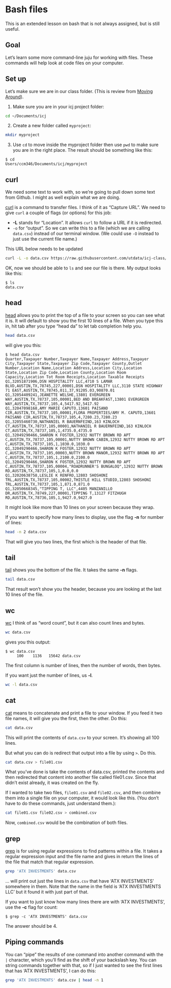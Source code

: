 # Bash files

This is an extended lesson on bash that is not always assigned, but is still useful.

## Goal

Let's learn some more command-line juju for working with files. These commands will help look at code files on your computer.

## Set up

Let's make sure we are in our class folder. (This is review from [Moving Around](../start/start-02-move.qmd)).

1. Make sure you are in your icj project folder:

```bash
cd ~/Documents/icj
```

2. Create a new folder called `myproject`:

```bash
mkdir myproject
```

3. Use `cd` to move inside the myproject folder then use `pwd` to make sure you are in the right place. The result should be something like this:

```
$ cd
Users/ccm346/Documents/icj/myproject
```

## curl

We need some text to work with, so we're going to pull down some text from Github. I might as well explain what we are doing.

[curl](http://man.cx/curl) is a command to transfer files. I think of it as "Capture URL". We need to give `curl` a couple of flags (or options) for this job:

* **-L** stands for "Location". It allows `curl` to follow a URL if it is redirected.
* `-o` for "output". So we can write this to a file (which we are calling `data.csv`) instead of our terminal window. (We could use `-O` instead to just use the current file name.)

::: callout-warning
This URL below needs to be updated
:::

```bash
curl -L -o data.csv https://raw.githubusercontent.com/utdata/icj-class/main/resources/data_example.csv
```

OK, now we should be able to `ls` and see our file is there. My output looks like this:

```
$ ls
data.csv
```

## head

[head](http://man.cx/head) allows you to print the top of a file to your screen so you can see what it is. It will default to show you the first 10 lines of a file. When you type this in, hit tab after you type "head da" to let tab completion help you.

```bash
head data.csv
```

will give you this:

```
$ head data.csv
Quarter,Taxpayer Number,Taxpayer Name,Taxpayer Address,Taxpayer City,Taxpayer State,Taxpayer Zip Code,Taxpayer County,Outlet Number,Location Name,Location Address,Location City,Location State,Location Zip Code,Location County,Location Room Capacity,Location Tot Room Receipts,Location Taxable Receipts
Q1,32051871906,DSN HOSPITALITY LLC,4710 S LAMAR BLVD,AUSTIN,TX,78745,227,00001,DSN HOSPITALITY LLC,3110 STATE HIGHWAY 71 EAST,AUSTIN,TX,78745,011,37,91205.03,90870.01
Q1,32054409241,JEANETTE WELSHE,13801 EVERGREEN WAY,AUSTIN,TX,78737,105,00001,BED AND BREAKFAST,13801 EVERGREEN WAY,AUSTIN,TX,78737,105,4,5417.92,5417.92
Q1,32047098168,AMY MARIE CAPUTO,13601 PAISANO CIR,AUSTIN,TX,78737,105,00001,FLORA PROPERTIES/AMY M. CAPUTO,13601 PAISANO CIR,AUSTIN,TX,78737,105,4,7280.23,7280.23
Q1,32055460730,NATHANIEL R BAUERNFEIND,163 KINLOCH CT,AUSTIN,TX,78737,105,00001,NATHANIEL R BAUERNFEIND,163 KINLOCH CT,AUSTIN,TX,78737,105,1,4735.0,4735.0
Q1,32049290466,SHARON K FOSTER,12932 NUTTY BROWN RD APT C,AUSTIN,TX,78737,105,00001,NUTTY BROWN CABIN,12932 NUTTY BROWN RD APT C,AUSTIN,TX,78737,105,1,1030.0,1030.0
Q1,32049290466,SHARON K FOSTER,12932 NUTTY BROWN RD APT C,AUSTIN,TX,78737,105,00003,NUTTY BROWN MANOR,12932 NUTTY BROWN RD APT C,AUSTIN,TX,78737,105,1,2100.0,2100.0
Q1,32049290466,SHARON K FOSTER,12932 NUTTY BROWN RD APT C,AUSTIN,TX,78737,105,00004,"ROADRUNNER'S BUNGALOQ",12932 NUTTY BROWN RD,AUSTIN,TX,78737,105,1,0.0,0.0
Q1,32020638758,LESLIE K RENFRO,12803 SHOSHONI TRL,AUSTIN,TX,78737,105,00002,THISTLE HILL STUDIO,12803 SHOSHONI TRL,AUSTIN,TX,78737,105,1,871.0,871.0
Q1,32050668345,"TIPPING T, LLC",4405 MANZANILLO DR,AUSTIN,TX,78749,227,00001,TIPPING T,13127 FITZHUGH RD,AUSTIN,TX,78736,105,1,9427.0,9427.0
```

It might look like more than 10 lines on your screen because they wrap.

If you want to specify how many lines to display, use the flag **-n** for number of lines:

```bash
head -n 2 data.csv
```

That will give you two lines, the first which is the header of that file.

## tail

[tail](http://man.cx/tail) shows you the bottom of the file. It takes the same **-n** flags.

```bash
tail data.csv
```

That result won't show you the header, because you are looking at the last 10 lines of the file.

## wc

[wc](http://man.cx/wc) I think of as "word count", but it can also count lines and bytes.

```bash
wc data.csv
```

gives you this output:

```
$ wc data.csv
     100    1136   15642 data.csv
```

The first column is number of lines, then the number of words, then bytes.

If you want just the number of lines, us **-l**.

``` bash
wc -l data.csv
```

## cat

[cat](http://man.cx/cat) means to concatenate and print a file to your window. If you feed it two file names, it will give you the first, then the other. Do this:

```bash
cat data.csv
```

This will print the contents of `data.csv` to your screen. It's showing all 100 lines.

But what you can do is redirect that output into a file by using `>`. Do this.

```bash
cat data.csv > file01.csv
```

What you've done is take the contents of data.csv, printed the contents and then redirected that content into another file called file01.csv. Since that didn't exist already, it was created on the fly.

If I wanted to take two files, `file01.csv` and `file02.csv`, and then combine them into a single file on your computer, it would look like this. (You don't have to do these commands, just understand them.):

```bash
cat file01.csv file02.csv > combined.csv
```

Now, `combined.csv` would be the combination of both files.

## grep

[grep](http://man.cx/grep) is for using regular expressions to find patterns within a file. It takes a regular expression input and the file name and gives in return the lines of the file that match that regular expression.

```bash
grep 'ATX INVESTMENTS' data.csv
```

... will print out just the lines in `data.csv` that have 'ATX INVESTMENTS' somewhere in them. Note that the name in the field is 'ATX INVESTMENTS LLC' but it found it with just part of that.

If you want to just know how many lines there are with 'ATX INVESTMENTS', use the **-c** flag for count:

`$ grep -c 'ATX INVESTMENTS' data.csv`

The answer should be 4.

## Piping commands

You can "pipe" the results of one command into another command with the `|` character, which you'll find as the shift of your backslash key. You can string commands together with that, so if I just wanted to see the first lines that has 'ATX INVESTMENTS', I can do this:

```bash
grep 'ATX INVESTMENTS' data.csv | head -n 1
```
